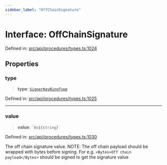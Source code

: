 ```yaml
---
sidebar_label: "OffChainSignature"
---
```


# Interface: OffChainSignature

Defined in: [src/api/procedures/types.ts:1024](https://github.com/PolymeshAssociation/polymesh-sdk/blob/bee6a2fe7a8ce5db42a6982e793782182cde2153/src/api/procedures/types.ts#L1024)

## Properties

### type

> **type**: [`SignerKeyRingType`](../enumerations/SignerKeyRingType.mdx)

Defined in: [src/api/procedures/types.ts:1025](https://github.com/PolymeshAssociation/polymesh-sdk/blob/bee6a2fe7a8ce5db42a6982e793782182cde2153/src/api/procedures/types.ts#L1025)

***

### value

> **value**: `` `0x${string}` ``

Defined in: [src/api/procedures/types.ts:1030](https://github.com/PolymeshAssociation/polymesh-sdk/blob/bee6a2fe7a8ce5db42a6982e793782182cde2153/src/api/procedures/types.ts#L1030)

The off chain signature value.
NOTE: The off chain payload should be wrapped with bytes before signing. For e.g. `<Bytes>Off chain payload</Bytes>` should be signed to get the signature value
